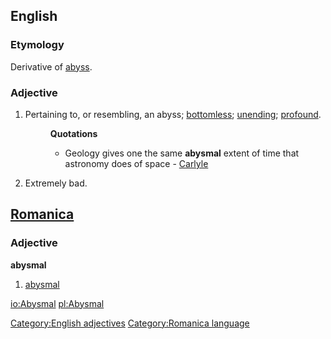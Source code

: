 ==English==

===Etymology===
Derivative of [[abyss]].

===Adjective===
#Pertaining to, or resembling, an abyss; [[bottomless]]; [[unending]]; [[profound]].
#:'''Quotations'''
#:*Geology gives one the same '''abysmal''' extent of time that astronomy does of space - [[Carlyle]]
# Extremely bad.

==[[Romanica]]==

===Adjective===
<b>abysmal</b>
#[[abysmal]]
[[Category:English adjectives]]
[[Category:Romanica language]]

[[io:Abysmal]]
[[pl:Abysmal]]